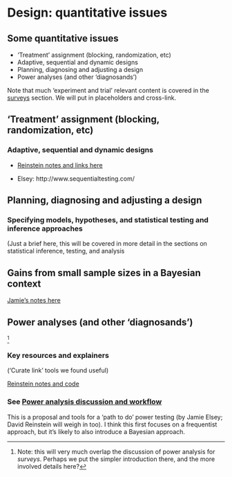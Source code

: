 # Design: quantitative issues {#expt-quant}

::: {.callout-note collapse="true"}
## Some quantitative issues

-   'Treatment' assignment (blocking, randomization, etc)
-   Adaptive, sequential and dynamic designs
-   Planning, diagnosing and adjusting a design
-   Power analyses (and other 'diagnosands')
:::

::: {.alert .alert-secondary}
Note that much 'experiment and trial' relevant content is covered in the [surveys](#surveys) section. We will put in placeholders and cross-link.
:::

## 'Treatment' assignment (blocking, randomization, etc)

### Adaptive, sequential and dynamic designs

-   [Reinstein notes and links here](https://daaronr.github.io/metrics_discussion/quant-design-power.html#quant_design_power)

-   Elsey: http://www.sequentialtesting.com/

## Planning, diagnosing and adjusting a design

### Specifying models, hypotheses, and statistical testing and inference approaches

(Just a brief here, this will be covered in more detail in the sections on statistical inference, testing, and analysis

## Gains from small sample sizes in a Bayesian context

[Jamie's notes here](https://docs.google.com/document/d/1eTgYMYPuARg8mtFcEg9dZUobObl0YlpZhPZJh34M8UA/edit)

## Power analyses (and other 'diagnosands')

[^exp_design_quant-1]

[^exp_design_quant-1]: Note: this will very much overlap the discussion of power analysis for *surveys*. Perhaps we put the simpler introduction there, and the more involved details here?

### Key resources and explainers

('Curate link' tools we found useful)

[Reinstein notes and code](https://daaronr.github.io/metrics_discussion/power.html)

### See [Power analysis discussion and workflow](#power-workflow)

This is a proposal and tools for a 'path to do' power testing (by Jamie Elsey; David Reinstein will weigh in too). I think this first focuses on a frequentist approach, but it's likely to also introduce a Bayesian approach.
